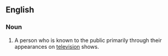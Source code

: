 ==English==

===Noun===
{{en-noun}}

# A person who is known to the public primarily through their appearances on [[television]] shows.